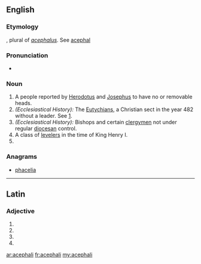 ==English==

===Etymology===
{{etyl|LL.|en}}, plural of ''[[acephalus]]''. See [[acephal]]

===Pronunciation===
* {{a|UK}} {{IPA|/ɑːˈsɛf.æ.lɪi/|lang=en}}
{{hyphenation|aah-SEPH-a-ly, -lee|lang=en}}

===Noun===
{{head|en|plural}} {{g|p}}

# A people reported by [[Herodotus]] and [[Josephus]] to have no or removable heads.
# ''(Ecclesiastical History):'' The [[Eutychian]]s, a Christian sect in the year 482 without a leader. See [http://www.newadvent.org/cathen/01100c.htm].
# ''(Ecclesiastical History):'' Bishops and certain [[clergymen]] not under regular [[diocesan]] control.
# A class of [[leveler]]s in the time of King Henry I.
# {{plural of|acephalus|lang=en}}

===Anagrams===
* [[phacelia#English|phacelia]]

----

==Latin==

===Adjective===
{{la-adj-form|acephalī}}

# {{inflection of|acephalus||nom|m|p|lang=la}}
# {{inflection of|acephalus||gen|m|s|lang=la}}
# {{inflection of|acephalus||gen|n|s|lang=la}}
# {{inflection of|acephalus||voc|m|p|lang=la}}

[[ar:acephali]]
[[fr:acephali]]
[[my:acephali]]